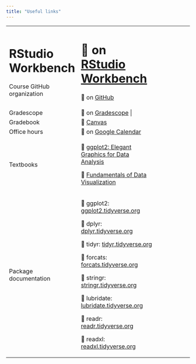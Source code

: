 ```yaml
---
title: "Useful links"
---
```


+------------------------------+--------------------------------------------------------------------------------------------------------------------------------------------------------+
| RStudio Workbench            | 🔗 on [RStudio Workbench](https://rstudio-workbench.infosci.cornell.edu/)                                                                              |
+==============================+========================================================================================================================================================+
| Course GitHub organization   | 🔗 on [GitHub](https://github.coecis.cornell.edu/info3312-s23)                                                                                         |
+------------------------------+--------------------------------------------------------------------------------------------------------------------------------------------------------+
| Gradescope                   | 🔗 on [Gradescope](https://www.gradescope.com/courses/51488)                                                                                          |
+------------------------------+--------------------------------------------------------------------------------------------------------------------------------------------------------+
| Gradebook                    | 🔗 [Canvas](https://canvas.cornell.edu/courses/51488/grades)                                                                                           |
+------------------------------+--------------------------------------------------------------------------------------------------------------------------------------------------------+
| Office hours                 | 🔗 on [Google Calendar](https://calendar.google.com/calendar/u/1?cid=Y18xMTQ5MWM1ODkxZWQyZjRjZGNjY2Q2MTY3MmI3Y2E0N2E5YjViNmNjNjY1N2EyYmVhM2JhYTQ1NjVkOTlkNjQ0QGdyb3VwLmNhbGVuZGFyLmdvb2dsZS5jb20)                                                                                                   |
+------------------------------+--------------------------------------------------------------------------------------------------------------------------------------------------------+
| Textbooks                    | 🔗 [ggplot2: Elegant Graphics for Data Analysis](https://ggplot2-book.org/)                                                                            |
|                              |                                                                                                                                                        |
|                              | 🔗 [Fundamentals of Data Visualization](https://clauswilke.com/dataviz/)                                                                               |
+------------------------------+--------------------------------------------------------------------------------------------------------------------------------------------------------+
| Package documentation        | 🔗 ggplot2: [ggplot2.tidyverse.org](https://ggplot2.tidyverse.org/)                                                                                    |
|                              |                                                                                                                                                        |
|                              | 🔗 dplyr: [dplyr.tidyverse.org](https://dplyr.tidyverse.org/)                                                                                          |
|                              |                                                                                                                                                        |
|                              | 🔗 tidyr: [tidyr.tidyverse.org](https://tidyr.tidyverse.org/)                                                                                          |
|                              |                                                                                                                                                        |
|                              | 🔗 forcats: [forcats.tidyverse.org](https://forcats.tidyverse.org/)                                                                                    |
|                              |                                                                                                                                                        |
|                              | 🔗 stringr: [stringr.tidyverse.org](https://stringr.tidyverse.org/)                                                                                    |
|                              |                                                                                                                                                        |
|                              | 🔗 lubridate: [lubridate.tidyverse.org](https://lubridate.tidyverse.org/)                                                                              |
|                              |                                                                                                                                                        |
|                              | 🔗 readr: [readr.tidyverse.org](https://readr.tidyverse.org/)                                                                                          |
|                              |                                                                                                                                                        |
|                              | 🔗 readxl: [readxl.tidyverse.org](https://readxl.tidyverse.org/)                                                                                       |
+------------------------------+--------------------------------------------------------------------------------------------------------------------------------------------------------+
